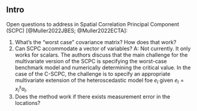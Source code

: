 ## Intro {-}

Open questions to address in Spatial Correlation Principal Component (SCPC) [@Muller2022JBES; @Muller2022ECTA]:

1. What's the "worst case" covariance matrix? How does that work?
2. Can SCPC accommodate a vector of variables? A: Not currently. It only works for scalars. The authors discuss that the main challenge for the multivariate version of the SCPC is specifying the worst-case benchmark model and numerically determining the critical value. In the case of the C-SCPC, the challenge is to specify an appropriate multivariate extension of the heteroscedastic model foe $e_l$ given $e_l=x^s_la_l$.
3. Does the method work if there exists measurement error in the locations?
